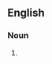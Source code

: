{{also|déprédations}}

==English==

===Noun===
{{head|en|noun form}}

# {{plural of|depredation|lang=en}}